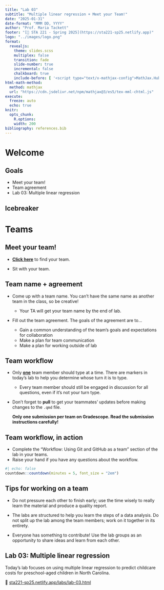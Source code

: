 ```yaml
---
title: "Lab 03"
subtitle: "Multiple linear regression + Meet your Team!"
date: "2025-01-31"
date-format: "MMM DD, YYYY"
author: "Prof. Maria Tackett"
footer: "[🔗 STA 221 - Spring 2025](https://sta221-sp25.netlify.app)"
logo: "../images/logo.png"
format: 
  revealjs: 
    theme: slides.scss
    multiplex: false
    transition: fade
    slide-number: true
    incremental: false 
    chalkboard: true
    include-before: [ '<script type="text/x-mathjax-config">MathJax.Hub.Config({tex2jax: {enableAssistiveMml: false}});</script>']
html-math-method:
  method: mathjax
  url: "https://cdn.jsdelivr.net/npm/mathjax@3/es5/tex-mml-chtml.js"
execute:
  freeze: auto
  echo: true
knitr:
  opts_chunk: 
    R.options:      
    width: 200
bibliography: references.bib
---
```


# Welcome

## Goals

-   Meet your team!
-   Team agreement
-   Lab 03: Multiple linear regression

## Icebreaker

# Teams

## Meet your team!

-   [**Click here**](https://prodduke-my.sharepoint.com/:x:/g/personal/mt324_duke_edu/EWmBSHOfYhJLlxYJKEDFpT8BZNmQsC41rm4hA6uaOqrA1w?e=sUNxBJ) to find your team.

-   Sit with your team.

## Team name + agreement

-   Come up with a team name. You can't have the same name as another team in the class, so be creative!

    -   Your TA will get your team name by the end of lab.

-   Fill out the team agreement. The goals of the agreement are to...

    -   Gain a common understanding of the team's goals and expectations for collaboration
    -   Make a plan for team communication
    -   Make a plan for working outside of lab

## Team workflow

-   Only <u>**one**</u> team member should type at a time. There are markers in today's lab to help you determine whose turn it is to type.

    -   Every team member should still be engaged in discussion for all questions, even if it's not your turn type.

-   Don't forget to **pull** to get your teammates' updates before making changes to the `.qmd` file.

    ::: callout-important
    **Only one submission per team on Gradescope. Read the submission instructions carefully!**
    :::

## Team workflow, in action

-   Complete the "Workflow: Using Git and GitHub as a team" section of the lab in your teams.
-   Raise your hand if you have any questions about the workflow.

```r
#| echo: false
countdown::countdown(minutes = 5, font_size = "2em")
```

## Tips for working on a team {.midi}

-   Do not pressure each other to finish early; use the time wisely to really learn the material and produce a quality report.

-   The labs are structured to help you learn the steps of a data analysis. Do not split up the lab among the team members; work on it together in its entirety.

-   Everyone has something to contribute! Use the lab groups as an opportunity to share ideas and learn from each other.

## Lab 03: Multiple linear regression

Today’s lab focuses on using multiple linear regression to predict childcare costs for preschool-aged children in North Carolina.

🔗 [sta221-sp25.netlify.app/labs/lab-03.html](../labs/lab-03.html)
